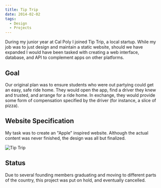 ```yaml
---
title: Tip Trip
date: 2014-02-02
tags:
  - Design
  - Projects
---
```


During my junior year at Cal Poly I joined Tip Trip, a local startup. While my job was to just design and maintain a static website, should we have expanded I would have been tasked with creating a web interface, database, and API to complement apps on other platforms.

## Goal

Our original plan was to ensure students who were out partying could get an easy, safe ride home. They would open the app, find a driver they knew and trusted, and arrange for a ride home. In exchange, they would provide some form of compensation specified by the driver (for instance, a slice of pizza).

## Website Specification

My task was to create an "Apple" inspired website. Although the actual content was never finished, the design was all but finalized.

<Image
  src="/images/posts/tip_trip.png"
  alt="Tip Trip"
  width={1022}
  height={962}
  unoptimized
/>

## Status

Due to several founding members graduating and moving to different parts of the country, this project was put on hold, and eventually cancelled.
